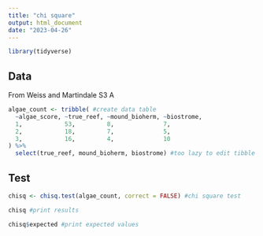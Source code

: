 ```yaml
---
title: "chi square"
output: html_document
date: "2023-04-26"
---
```


```r
library(tidyverse)
```

## Data
From Weiss and Martindale S3 A
```r
algae_count <- tribble( #create data table
  ~algae_score, ~true_reef, ~mound_bioherm, ~biostrome,
  1,            53,         8,              7,
  2,            18,         7,              5,
  3,            16,         4,              10
) %>%
  select(true_reef, mound_bioherm, biostrome) #too lazy to edit tibble input
```

## Test

```r
chisq <- chisq.test(algae_count, correct = FALSE) #chi square test

chisq #print results

chisq$expected #print expected values
```
